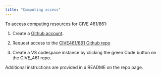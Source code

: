 ```yaml
---
title: "Computing access"
---
```


To access computing resources for CIVE 461/861:

1.  Create a [Github account](https://github.com/).

2.  Request access to the [CIVE461/861 Github repo](https://github.com/UNL-Hawkins-Lab/CIVE_461)

3.  Create a VS codespace instance by clicking the green Code button on the CIVE_461 repo.

Additional instructions are provided in a README on the repo page.